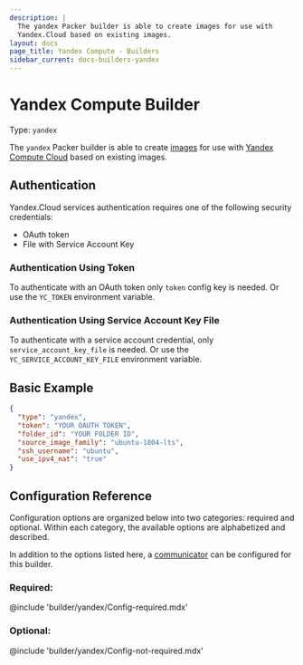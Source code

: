```yaml
---
description: |
  The yandex Packer builder is able to create images for use with
  Yandex.Cloud based on existing images.
layout: docs
page_title: Yandex Compute - Builders
sidebar_current: docs-builders-yandex
---
```


# Yandex Compute Builder

Type: `yandex`

The `yandex` Packer builder is able to create
[images](https://cloud.yandex.com/docs/compute/concepts/images) for use with
[Yandex Compute Cloud](https://cloud.yandex.com/docs/compute/)
based on existing images.

## Authentication

Yandex.Cloud services authentication requires one of the following security credentials:

- OAuth token
- File with Service Account Key

### Authentication Using Token

To authenticate with an OAuth token only `token` config key is needed.
Or use the `YC_TOKEN` environment variable.

### Authentication Using Service Account Key File

To authenticate with a service account credential, only `service_account_key_file` is needed.
Or use the `YC_SERVICE_ACCOUNT_KEY_FILE` environment variable.

## Basic Example

```json
{
  "type": "yandex",
  "token": "YOUR OAUTH TOKEN",
  "folder_id": "YOUR FOLDER ID",
  "source_image_family": "ubuntu-1804-lts",
  "ssh_username": "ubuntu",
  "use_ipv4_nat": "true"
}
```

## Configuration Reference

Configuration options are organized below into two categories: required and
optional. Within each category, the available options are alphabetized and
described.

In addition to the options listed here, a [communicator](/docs/templates/communicator.html)
can be configured for this builder.

### Required:

@include 'builder/yandex/Config-required.mdx'

### Optional:

@include 'builder/yandex/Config-not-required.mdx'

